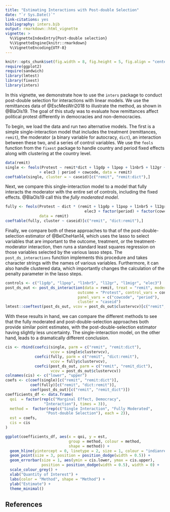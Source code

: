 ```yaml
---
title: "Estimating Interactions with Post-double Selection"
date: "`r Sys.Date()`"
link-citations: yes
bibliography: inters.bib
output: rmarkdown::html_vignette
vignette: >
  %\VignetteIndexEntry{Post-double selection}
  %\VignetteEngine{knitr::rmarkdown}
  %\VignetteEncoding{UTF-8}
---
```


```r
knitr::opts_chunk$set(fig.width = 8, fig.height = 5, fig.align = "center")
require(ggplot2)
require(sandwich)
library(lmtest)
library(fixest)
library(inters) 
```


In this vignette, we demonstrate how to use the `inters` package to conduct post-double selection for interactions with linear models. We use the remittances data of @EscMesWri2018 to illustrate the method, as shown in @BlaOls19. The goal of this study was to evaluate how remittances affect political protest differently in democracies and non-democracies. 

To begin, we load the data and run two alternative models. The first is a simple single-interaction model that includes the treatment (remittances, `remit`), the moderator (a binary variable for autocracy, `dict`), an interaction between these two, and a series of control variables. We use the `feols` function from the `fixest` package to handle country and period fixed effects along with clustering at the country level. 

```r
data(remit)
single <- feols(Protest ~ remit*dict + l1gdp + l1pop + l1nbr5 + l12gr + l1migr
               + elec3 | period + cowcode, data = remit)
coeftable(single, cluster = ~ caseid)[c("remit", "remit:dict"),]
```

Next, we compare this single-interaction model to a model that fully interacts the moderator with the entire set of controls, including the fixed effects. @BlaOls19 call this the *fully moderated model*.

```r
fully <- feols(Protest ~ dict * (remit + l1gdp + l1pop + l1nbr5 + l12gr + l1migr +
                                   elec3 + factor(period) + factor(cowcode)),
               data = remit)
coeftable(fully, cluster ~ caseid)[c("remit", "dict:remit"),]
```

Finally, we compare both of these approaches to that of the post-double-selection estimator of @BelCheHan14, which uses the lasso to select variables that are important to the outcome, treatment, or the treatment-moderator interaction, then runs a standard least squares regression on those variables selected by the various lasso steps. The `post_ds_interactions` function implements this procedure and takes character strings with the names of various variables. Furthermore, it can also handle clustered data, which importantly changes the calculation of the penalty parameter in the lasso steps.  

```r
controls <- c("l1gdp", "l1pop", "l1nbr5", "l12gr", "l1migr", "elec3")
post_ds_out <- post_ds_interaction(data = remit, treat = "remit", moderator = "dict",
                                outcome = "Protest", control_vars = controls,
                                panel_vars = c("cowcode", "period"),
                                cluster = "caseid")
lmtest::coeftest(post_ds_out, vcov = post_ds_out$clustervcv)[c("remit", "remit_dict"),]
```

With these results in hand, we can compare the different methods to see that the fully moderated and post-double-selection approaches both provide similar point estimates, with the post-double-selection estimator having slightly less uncertainty. The single-interaction model, on the other hand, leads to a dramatically different conclusion. 

```r
cis <- rbind(coefci(single, parm = c("remit", "remit:dict"),
                    vcov = single$clustervcv),
             coefci(fully, parm = c("remit", "dict:remit"),
                    vcov = fully$clustervcv),
             coefci(post_ds_out, parm = c("remit", "remit_dict"),
                    vcov = post_ds_out$clustervcv))
colnames(cis) <- c("lower", "upper")
coefs <- c(coef(single)[c("remit", "remit:dict")],
           coef(fully)[c("remit", "dict:remit")],
           coef(post_ds_out)[c("remit", "remit_dict")])
coefficients_df <- data.frame(
  qoi  = factor(rep(c("Marginal Effect, Democracy",
                 "Interaction"), times = 3)),
  method =  factor(rep(c("Single Interaction", "Fully Moderated",
                  "Post-double Selection"), each = 2)),
  est = coefs,
  cis = cis
)
```


```r
ggplot(coefficients_df, aes(x = qoi, y = est,
                            group = method, colour = method,
                            shape = method)) +
  geom_hline(yintercept = 0, linetype = 2, size = 1, colour = "indianred") +
  geom_point(size = 3, position = position_dodge(width = 0.5)) +
  geom_errorbar(size = 1, aes(ymin = cis.lower, ymax = cis.upper),
                position = position_dodge(width = 0.5), width = 0) +
  scale_colour_grey() +
  xlab("Quantity of Interest") +
  labs(color = "Method", shape = "Method") +
  ylab("Estimate") +
  theme_minimal()
```


## References
